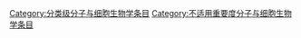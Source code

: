 [[Category:分类级分子与细胞生物学条目|Category:分类级分子与细胞生物学条目]]
[[Category:不适用重要度分子与细胞生物学条目|Category:不适用重要度分子与细胞生物学条目]]